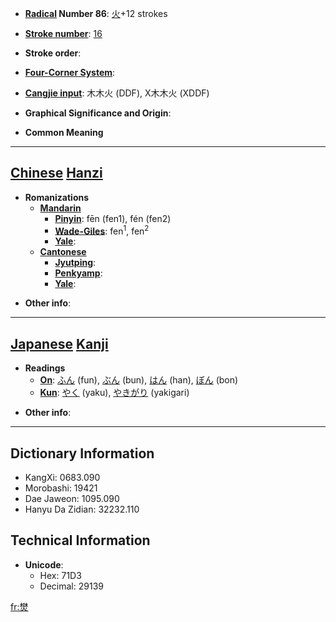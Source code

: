 * '''[[Wiktionary:Chinese radical index| Radical]] Number 86''': [[Wiktionary:Chinese radical index 火|火]]+12 strokes

* '''[[Wiktionary:Chinese total strokes index|Stroke number]]''': [[Wiktionary:Chinese total strokes index 16|16]]

* '''Stroke order''': 

* '''[[Wiktionary:Chinese four corner index|Four-Corner System]]''': 

* '''[[Wiktionary:Chinese Cangjie index|Cangjie input]]''': 木木火 (DDF), X木木火 (XDDF)

* '''Graphical Significance and Origin''': 

* '''Common Meaning'''

----

== [[Chinese]] [[Hanzi]] ==

* '''Romanizations'''
** '''[[Mandarin]]'''
*** '''[[Pinyin]]''': fēn (fen1), fén (fen2)
*** '''[[Wade-Giles]]''': fen<sup>1</sup>, fen<sup>2</sup>
*** '''[[Yale]]''': 
** '''[[Cantonese]]'''
*** '''[[Jyutping]]''':
*** '''[[Penkyamp]]''': 
*** '''[[Yale]]''': 

* '''Other info''': 

----

== [[Japanese]] [[Kanji]] ==

* '''Readings'''
** '''[[On]]''': [[ふん]] (fun), [[ぶん]] (bun), [[はん]] (han), [[ぼん]] (bon)
** '''[[Kun]]''': [[やく]] (yaku), [[やきがり]] (yakigari)

* '''Other info''':  

----

== Dictionary Information ==

* KangXi: 0683.090
* Morobashi: 19421
* Dae Jaweon: 1095.090
* Hanyu Da Zidian: 32232.110

== Technical Information ==

* '''Unicode''':
** Hex: 71D3
** Decimal: 29139

[[fr:燓]]